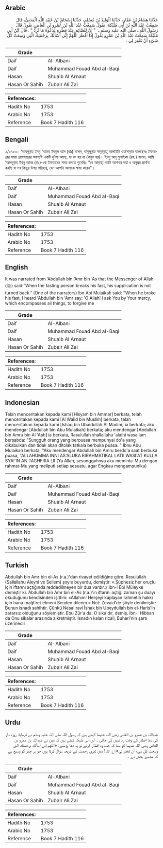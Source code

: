 ## Arabic


<div dir="rtl" lang="ar" style={{fontSize:'larger',backgroundColor:'#f8f9fa',padding:20}}>
حَدَّثَنَا هِشَامُ بْنُ عَمَّارٍ، حَدَّثَنَا الْوَلِيدُ بْنُ مُسْلِمٍ، حَدَّثَنَا إِسْحَاقُ بْنُ عُبَيْدِ اللَّهِ الْمَدَنِيُّ، قَالَ سَمِعْتُ عَبْدَ اللَّهِ بْنَ أَبِي مُلَيْكَةَ، يَقُولُ سَمِعْتُ عَبْدَ اللَّهِ بْنَ عَمْرِو بْنِ الْعَاصِ، يَقُولُ قَالَ رَسُولُ اللَّهِ ـ صلى الله عليه وسلم ـ ‏ "‏ إِنَّ لِلصَّائِمِ عِنْدَ فِطْرِهِ لَدَعْوَةً مَا تُرَدُّ ‏"‏ ‏.‏ قَالَ ابْنُ أَبِي مُلَيْكَةَ سَمِعْتُ عَبْدَ اللَّهِ بْنَ عَمْرٍو يَقُولُ إِذَا أَفْطَرَ اللَّهُمَّ إِنِّي أَسْأَلُكَ بِرَحْمَتِكَ الَّتِي وَسِعَتْ كُلَّ شَىْءٍ أَنْ تَغْفِرَ لِي ‏.‏
</div>
<div style={{backgroundColor:'#f8f9fa',padding:20, marginBottom: 10}}><table> <thead> <tr> <th>Grade</th> <th></th> </tr> </thead> <tbody> <tr><td>Daif</td><td>Al-Albani</td></tr><tr><td>Daif</td><td>Muhammad Fouad Abd al-Baqi</td></tr><tr><td>Hasan</td><td>Shuaib Al Arnaut</td></tr><tr><td>Hasan Or Sahih</td><td>Zubair Ali Zai</td></tr></tbody></table><table> <thead> <tr> <th>References:</th> <th></th> </tr> </thead> <tbody><tr><td>Hadith No</td><td>1753</td></tr><tr><td>Arabic No</td><td>1753</td></tr><tr><td>Reference</td><td>Book 7 Hadith 116</td></tr></tbody></table></div>

## Bengali


<div dir="ltr" lang="bn" style={{fontSize:'larger',backgroundColor:'#f8f9fa',padding:20}}>
২/১৭৫৩। ‘আবদুল্লাহ ইবনু ‘আমর ইবনুল আস (রাঃ) বলেন, রাসূলুল্লাহ সাল্লাল্লাহু আলাইহি ওয়াসাল্লাম বলেছেনঃ ইফতারের সময় রোযাদারের অবশ্যই একটি দু‘আ আছে, যা রদ হয় না (কবুল হয়)। ইবনু আবূ মুলাইকা (রহ.) বলেন, আমি ‘আবদুল্লাহ ইবনু আমর (রাঃ)-কে ইফতারের সময় বলতে শুনেছিঃ ‘‘হে আল্লাহ্! আমি আপনার দয়া ও অনুগ্রহ প্রার্থনা করছি যা সব কিছুর উপর পরিব্যপ্ত, যেন আপনি আমাকে ক্ষমা করেন’’।
</div>
<div style={{backgroundColor:'#f8f9fa',padding:20, marginBottom: 10}}><table> <thead> <tr> <th>Grade</th> <th></th> </tr> </thead> <tbody> <tr><td>Daif</td><td>Al-Albani</td></tr><tr><td>Daif</td><td>Muhammad Fouad Abd al-Baqi</td></tr><tr><td>Hasan</td><td>Shuaib Al Arnaut</td></tr><tr><td>Hasan Or Sahih</td><td>Zubair Ali Zai</td></tr></tbody></table><table> <thead> <tr> <th>References:</th> <th></th> </tr> </thead> <tbody><tr><td>Hadith No</td><td>1753</td></tr><tr><td>Arabic No</td><td>1753</td></tr><tr><td>Reference</td><td>Book 7 Hadith 116</td></tr></tbody></table></div>

## English


<div dir="ltr" lang="en" style={{fontSize:'larger',backgroundColor:'#f8f9fa',padding:20}}>
It was narrated from ‘Abdullah bin ‘Amr bin ‘As that the Messenger of Allah (ﷺ) said:“When the fasting person breaks his fast, his supplication is not turned back.” (One of the narrators) Ibn Abi Mulaikah said: "When he broke his fast, I heard 'Abdullah bin 'Amr say: 'O Allah! I ask You by Your mercy, which encompasses all things, to forgive me
</div>
<div style={{backgroundColor:'#f8f9fa',padding:20, marginBottom: 10}}><table> <thead> <tr> <th>Grade</th> <th></th> </tr> </thead> <tbody> <tr><td>Daif</td><td>Al-Albani</td></tr><tr><td>Daif</td><td>Muhammad Fouad Abd al-Baqi</td></tr><tr><td>Hasan</td><td>Shuaib Al Arnaut</td></tr><tr><td>Hasan Or Sahih</td><td>Zubair Ali Zai</td></tr></tbody></table><table> <thead> <tr> <th>References:</th> <th></th> </tr> </thead> <tbody><tr><td>Hadith No</td><td>1753</td></tr><tr><td>Arabic No</td><td>1753</td></tr><tr><td>Reference</td><td>Book 7 Hadith 116</td></tr></tbody></table></div>

## Indonesian


<div dir="ltr" lang="id" style={{fontSize:'larger',backgroundColor:'#f8f9fa',padding:20}}>
Telah menceritakan kepada kami [Hisyam bin Ammar] berkata, telah menceritakan kepada kami [Al Walid bin Muslim] berkata, telah menceritakan kepada kami [Ishaq bin Ubaidullah Al Madini] ia berkata; aku mendengar [Abdullah bin Abu Mulaikah] berkata; aku mendengar [Abdullah bin Amru bin Al 'Ash] ia berkata, Rasulullah shallallahu 'alaihi wasallam bersabda: "Sungguh orang yang berpuasa mempunyai do'a yang dikabulkan dan tidak akan ditolak tatkala berbuka puasa. " Ibnu Abu Mulaikah berkata, "Aku mendengar Abdullah bin Amru berdo'a saat berbuka puasa, "ALLAHUMMA INNI AS'ALUKA BIRAHMATIKAL LATII WASI'AT KULLA SYAI'IN AN TAGHFIRA LII (Ya Allah, sesungguhnya aku meminta-Mu dengan rahmat-Mu yang meliputi setiap sesuatu, agar Engkau mengampuniku)
</div>
<div style={{backgroundColor:'#f8f9fa',padding:20, marginBottom: 10}}><table> <thead> <tr> <th>Grade</th> <th></th> </tr> </thead> <tbody> <tr><td>Daif</td><td>Al-Albani</td></tr><tr><td>Daif</td><td>Muhammad Fouad Abd al-Baqi</td></tr><tr><td>Hasan</td><td>Shuaib Al Arnaut</td></tr><tr><td>Hasan Or Sahih</td><td>Zubair Ali Zai</td></tr></tbody></table><table> <thead> <tr> <th>References:</th> <th></th> </tr> </thead> <tbody><tr><td>Hadith No</td><td>1753</td></tr><tr><td>Arabic No</td><td>1753</td></tr><tr><td>Reference</td><td>Book 7 Hadith 116</td></tr></tbody></table></div>

## Turkish


<div dir="ltr" lang="tr" style={{fontSize:'larger',backgroundColor:'#f8f9fa',padding:20}}>
Abdullah bin Amr bin el-As (r.a.)'dan rivayet edildiğine göre: Resulullah (Sallallahu Aleyhi ve Sellem) şoyle buyurdu, demiştir: «.Şüphesiz her oruçlu için iftarını açtığında reddedilmeyen bir dua vardır.» ibn-i Ebi Müleyke demiştir ki. Abdullah bin Amr bin el-As (r.a.)'ın iftarını açtığı zaman şu duayı okuduğunu kendisinden işittim: «Allahım! Herşeyi kaplayan rahmetin hakkı için bana mağfiret etmeni Senden dilerim.» Not: Zevaid'de şöyle denilmiştir: Bunun isnadı sahihtir. Çünkü Nesai ravi İshak bin Ubeydullah bin el-Haris'in zararsız olduğunu söylemiştir. Ebu Zür'a da: O sika'dır, demiş. İbn-i Hibban da Onu sikalar arasında zikretmiştir. İsnadın kalan ricali, Buhari'nin şartı üzerinedir
</div>
<div style={{backgroundColor:'#f8f9fa',padding:20, marginBottom: 10}}><table> <thead> <tr> <th>Grade</th> <th></th> </tr> </thead> <tbody> <tr><td>Daif</td><td>Al-Albani</td></tr><tr><td>Daif</td><td>Muhammad Fouad Abd al-Baqi</td></tr><tr><td>Hasan</td><td>Shuaib Al Arnaut</td></tr><tr><td>Hasan Or Sahih</td><td>Zubair Ali Zai</td></tr></tbody></table><table> <thead> <tr> <th>References:</th> <th></th> </tr> </thead> <tbody><tr><td>Hadith No</td><td>1753</td></tr><tr><td>Arabic No</td><td>1753</td></tr><tr><td>Reference</td><td>Book 7 Hadith 116</td></tr></tbody></table></div>

## Urdu


<div dir="rtl" lang="ur" style={{fontSize:'larger',backgroundColor:'#f8f9fa',padding:20}}>
عبداللہ بن عمرو بن العاص رضی اللہ عنہما کہتے ہیں کہ رسول اللہ صلی اللہ علیہ وسلم نے فرمایا: روزہ دار کی دعا افطار کے وقت رد نہیں کی جاتی ۔ ابن ابی ملیکہ کہتے ہیں کہ میں نے عبداللہ بن عمرو بن العاص رضی اللہ عنہما کو سنا کہ جب وہ افطار کرتے تو یہ دعا پڑھتے: «اللهم إني أسألك برحمتك التي وسعت كل شيء أن تغفر لي» اے اللہ! میں تیری رحمت کے ذریعہ سوال کرتا ہوں جو ہر چیز کو وسیع ہے کہ مجھے بخش دے ۔
</div>
<div style={{backgroundColor:'#f8f9fa',padding:20, marginBottom: 10}}><table> <thead> <tr> <th>Grade</th> <th></th> </tr> </thead> <tbody> <tr><td>Daif</td><td>Al-Albani</td></tr><tr><td>Daif</td><td>Muhammad Fouad Abd al-Baqi</td></tr><tr><td>Hasan</td><td>Shuaib Al Arnaut</td></tr><tr><td>Hasan Or Sahih</td><td>Zubair Ali Zai</td></tr></tbody></table><table> <thead> <tr> <th>References:</th> <th></th> </tr> </thead> <tbody><tr><td>Hadith No</td><td>1753</td></tr><tr><td>Arabic No</td><td>1753</td></tr><tr><td>Reference</td><td>Book 7 Hadith 116</td></tr></tbody></table></div>